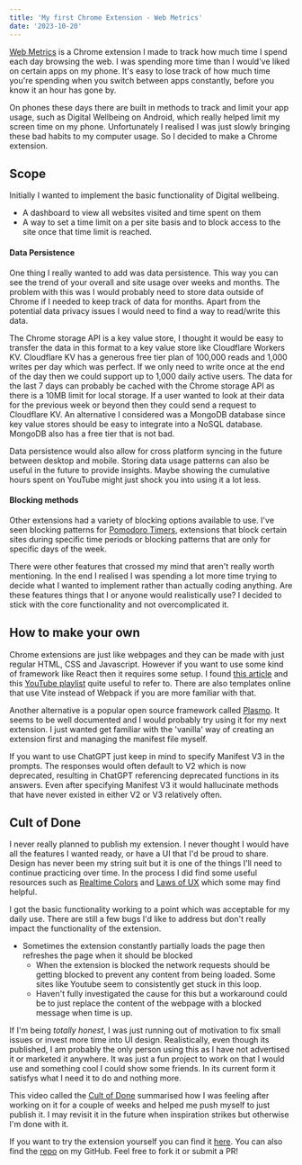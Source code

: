 ```yaml
---
title: 'My first Chrome Extension - Web Metrics'
date: '2023-10-20'
---
```


[Web Metrics](https://chrome.google.com/webstore/detail/web-metrics/opfdolkbjbijbebmchpapkgodklemiae) is a Chrome extension I made to track how much time I spend each day browsing the web. I was spending more time than I would've liked on certain apps on my phone. It's easy to lose track of how much time you're spending when you switch between apps constantly, before you know it an hour has gone by. 

On phones these days there are built in methods to track and limit your app usage, such as Digital Wellbeing on Android, which really helped limit my screen time on my phone. Unfortunately I realised I was just slowly bringing these bad habits to my computer usage. So I decided to make a Chrome extension.


## Scope
Initially I wanted to implement the basic functionality of Digital wellbeing.
- A dashboard to view all websites visited and time spent on them
- A way to set a time limit on a per site basis and to block access to the site once that time limit is reached.

#### Data Persistence
One thing I really wanted to add was data persistence. This way you can see the trend of your overall and site usage over weeks and months. The problem with this was I would probably need to store data outside of Chrome if I needed to keep track of data for months. Apart from the potential data privacy issues I would need to find a way to read/write this data. 


The Chrome storage API is a key value store, I thought it would be easy to transfer the data in this format to a key value store like Cloudflare Workers KV. Cloudflare KV has a generous free tier plan of 100,000 reads and 1,000 writes per day which was perfect. If we only need to write once at the end of the day then we could support up to 1,000 daily active users. The data for the last 7 days can probably be cached with the Chrome storage API as there is a 10MB limit for local storage. If a user wanted to look at their data for the previous week or beyond then they could send a request to Cloudflare KV. An alternative I considered was a MongoDB database since key value stores should be easy to integrate into a NoSQL database. MongoDB also has a free tier that is not bad.  

Data persistence would also allow for cross platform syncing in the future between desktop and mobile. Storing data usage patterns can also be useful in the future to provide insights. Maybe showing the cumulative hours spent on YouTube might just shock you into using it a lot less.

#### Blocking methods
Other extensions had a variety of blocking options available to use. I've seen blocking patterns for [Pomodoro Timers](https://en.wikipedia.org/wiki/Pomodoro_Technique), extensions that block certain sites during specific time periods or blocking patterns that are only for specific days of the week. 

There were other features that crossed my mind that aren't really worth mentioning. In the end I realised I was spending a lot more time trying to decide what I wanted to implement rather than actually coding anything. Are these features things that I or anyone would realistically use? I decided to stick with the core functionality and not overcomplicated it. 

## How to make your own
Chrome extensions are just like webpages and they can be made with just regular HTML, CSS and Javascript. However if you want to use some kind of framework like React then it requires some setup. I found [this article](https://medium.com/@tharshita13/creating-a-chrome-extension-with-react-a-step-by-step-guide-47fe9bab24a1) and this [YouTube playlist](https://www.youtube.com/playlist?list=PLBS1L3Ug2VVods9GnWbJc__STt9VnrJ9Z) quite useful to refer to. There are also templates online that use Vite instead of Webpack if you are more familiar with that. 

Another alternative is a popular open source framework called [Plasmo](https://docs.plasmo.com/#plasmo-framework). It seems to be well documented and I would probably try using it for my next extension. I just wanted get familiar with the 'vanilla' way of creating an extension first and managing the manifest file myself.   

If you want to use ChatGPT just keep in mind to specify Manifest V3 in the prompts. The responses would often default to V2 which is now deprecated, resulting in ChatGPT referencing deprecated functions in its answers. Even after specifying Manifest V3 it would hallucinate methods that have never existed in either V2 or V3 relatively often. 

## Cult of Done
I never really planned to publish my extension. I never thought I would have all the features I wanted ready, or have a UI that I'd be proud to share. Design has never been my string suit but it is one of the things I'll need to continue practicing over time. In the process I did find some useful resources such as [Realtime Colors](https://www.realtimecolors.com/) and [Laws of UX](https://lawsofux.com/) which some may find helpful. 

I got the basic functionality working to a point which was acceptable for my daily use. There are still a few bugs I'd like to address but don't really impact the functionality of the extension.
- Sometimes the extension constantly partially loads the page then refreshes the page when it should be blocked
  - When the extension is blocked the network requests should be getting blocked to prevent any content from being loaded. Some sites like Youtube seem to consistently get stuck in this loop.
  - Haven't fully investigated the cause for this but a workaround could be to just replace the content of the webpage with a blocked message when time is up.

If I'm being _totally honest_, I was just running out of motivation to fix small issues or invest more time into UI design. Realistically, even though its published, I am probably the only person using this as I have not advertised it or marketed it anywhere. It was just a fun project to work on that I would use and something cool I could show some friends. In its current form it satisfys what I need it to do and nothing more.   

This video called the [Cult of Done](https://www.youtube.com/watch?v=bJQj1uKtnus) summarised how I was feeling after working on it for a couple of weeks and helped me push myself to just publish it. I may revisit it in the future when inspiration strikes but otherwise I'm done with it.

If you want to try the extension yourself you can find it [here](https://chrome.google.com/webstore/detail/web-metrics/opfdolkbjbijbebmchpapkgodklemiae). You can also find the [repo](https://github.com/ray-jpl/web-metrics-extension) on my GitHub. Feel free to fork it or submit a PR!